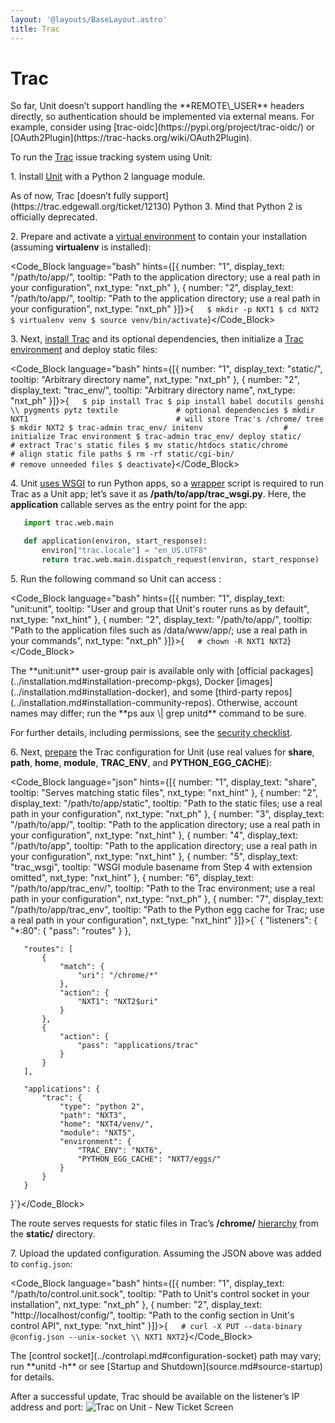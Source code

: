 ```yaml
---
layout: '@layouts/BaseLayout.astro'
title: Trac
---
```

# Trac

<Note type="warning">
So far, Unit doesn’t support handling the **REMOTE\_USER** headers directly, so authentication should be implemented via external means. For example, consider using [trac-oidc](https://pypi.org/project/trac-oidc/) or [OAuth2Plugin](https://trac-hacks.org/wiki/OAuth2Plugin).
</Note>

To run the [Trac](https://trac.edgewall.org) issue tracking system using Unit:

1\. Install [Unit](../installation.md#installation-precomp-pkgs) with a Python 2 language module.

<Note type="note">
As of now, Trac [doesn’t fully support](https://trac.edgewall.org/ticket/12130) Python 3. Mind that Python 2 is officially deprecated.
</Note>

2\. Prepare and activate a [virtual environment](https://virtualenv.pypa.io/en/latest/) to contain your installation (assuming **virtualenv** is installed):

<Code_Block language="bash" hints={[{ number: "1", display_text: "/path/to/app/", tooltip: "Path to the application directory; use a real path in your configuration", nxt_type: "nxt_ph" }, { number: "2", display_text: "/path/to/app/", tooltip: "Path to the application directory; use a real path in your configuration", nxt_type: "nxt_ph" }]}>{`   $ mkdir -p NXT1
   $ cd NXT2
   $ virtualenv venv
   $ source venv/bin/activate`}</Code_Block>

3\. Next, [install Trac](https://trac.edgewall.org/wiki/TracInstall) and its optional dependencies, then initialize a [Trac environment](https://trac.edgewall.org/wiki/TracEnvironment) and deploy static files:

<Code_Block language="bash" hints={[{ number: "1", display_text: "static/", tooltip: "Arbitrary directory name", nxt_type: "nxt_ph" }, { number: "2", display_text: "trac_env/", tooltip: "Arbitrary directory name", nxt_type: "nxt_ph" }]}>{`   $ pip install Trac
   $ pip install babel docutils genshi \\
                 pygments pytz textile             # optional dependencies
   $ mkdir NXT1                                 # will store Trac's /chrome/ tree
   $ mkdir NXT2
   $ trac-admin trac_env/ initenv                  # initialize Trac environment
   $ trac-admin trac_env/ deploy static/           # extract Trac's static files
   $ mv static/htdocs static/chrome                # align static file paths
   $ rm -rf static/cgi-bin/                        # remove unneeded files
   $ deactivate`}</Code_Block>

4\. Unit [uses WSGI](../configuration.md#configuration-python) to run Python apps, so a [wrapper](https://trac.edgewall.org/wiki/1.3/TracModWSGI#Averybasicscript) script is required to run Trac as a Unit app; let’s save it as **/path/to/app/trac\_wsgi.py**.  Here, the **application** callable serves as the entry point for the app:

```python
   import trac.web.main

   def application(environ, start_response):
       environ["trac.locale"] = "en_US.UTF8"
       return trac.web.main.dispatch_request(environ, start_response)
```

5\. Run the following command so Unit can access :

<Code_Block language="bash" hints={[{ number: "1", display_text: "unit:unit", tooltip: "User and group that Unit's router runs as by default", nxt_type: "nxt_hint" }, { number: "2", display_text: "/path/to/app/", tooltip: "Path to the application files such as /data/www/app/; use a real path in your commands", nxt_type: "nxt_ph" }]}>{`   # chown -R NXT1 NXT2`}</Code_Block>

<Note type="note">
The **unit:unit** user-group pair is available only with [official packages](../installation.md#installation-precomp-pkgs), Docker [images](../installation.md#installation-docker), and some [third-party repos](../installation.md#installation-community-repos). Otherwise, account names may differ; run the **ps aux \| grep unitd** command to be sure.
</Note>

For further details, including permissions, see the [security checklist](security.md#security-apps).

6\. Next, [prepare](../configuration.md#configuration-python) the Trac configuration for Unit (use real values for **share**, **path**, **home**, **module**, **TRAC\_ENV**, and **PYTHON\_EGG\_CACHE**):

<Code_Block language="json" hints={[{ number: "1", display_text: "share", tooltip: "Serves matching static files", nxt_type: "nxt_hint" }, { number: "2", display_text: "/path/to/app/static", tooltip: "Path to the static files; use a real path in your configuration", nxt_type: "nxt_ph" }, { number: "3", display_text: "/path/to/app/", tooltip: "Path to the application directory; use a real path in your configuration", nxt_type: "nxt_hint" }, { number: "4", display_text: "/path/to/app", tooltip: "Path to the application directory; use a real path in your configuration", nxt_type: "nxt_hint" }, { number: "5", display_text: "trac_wsgi", tooltip: "WSGI module basename from Step 4 with extension omitted", nxt_type: "nxt_hint" }, { number: "6", display_text: "/path/to/app/trac_env/", tooltip: "Path to the Trac environment; use a real path in your configuration", nxt_type: "nxt_ph" }, { number: "7", display_text: "/path/to/app/trac_env", tooltip: "Path to the Python egg cache for Trac; use a real path in your configuration", nxt_type: "nxt_hint" }]}>{`   {
       "listeners": {
           "*:80": {
               "pass": "routes"
           }
       },

       "routes": [
           {
               "match": {
                   "uri": "/chrome/*"
               },
               "action": {
                   "NXT1": "NXT2$uri"
               }
           },
           {
               "action": {
                   "pass": "applications/trac"
               }
           }
       ],

       "applications": {
           "trac": {
               "type": "python 2",
               "path": "NXT3",
               "home": "NXT4/venv/",
               "module": "NXT5",
               "environment": {
                   "TRAC_ENV": "NXT6",
                   "PYTHON_EGG_CACHE": "NXT7/eggs/"
               }
           }
       }
   }`}</Code_Block>

The route serves requests for static files in Trac’s **/chrome/** [hierarchy](https://trac.edgewall.org/wiki/TracDev/TracURLs) from the **static/** directory.

7\. Upload the updated configuration.  Assuming the JSON above was added to `config.json`:

<Code_Block language="bash" hints={[{ number: "1", display_text: "/path/to/control.unit.sock", tooltip: "Path to Unit's control socket in your installation", nxt_type: "nxt_ph" }, { number: "2", display_text: "http://localhost/config/", tooltip: "Path to the config section in Unit's control API", nxt_type: "nxt_hint" }]}>{`   # curl -X PUT --data-binary @config.json --unix-socket \\
          NXT1 NXT2`}</Code_Block>

<Note type="note">
The [control socket](../controlapi.md#configuration-socket) path may vary; run **unitd -h** or see [Startup and Shutdown](source.md#source-startup) for details.
</Note>

After a successful update, Trac should be available on the listener’s IP address and port: ![Trac on Unit - New Ticket Screen](/images/trac.png)
